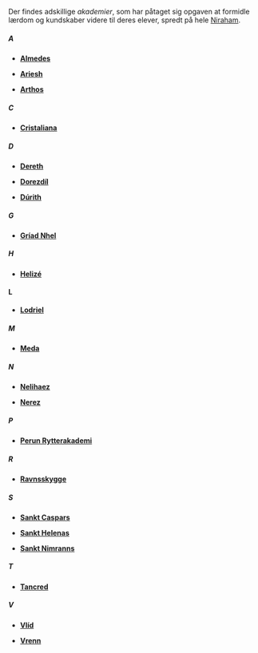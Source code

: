 {{title:Akademier}}
{{author:Laura Holmegaard}}
{{timestamp:2009-12-06T16:19:32Z}}
{{copyright:Akademier}}
Der findes adskillige ''akademier'', som har påtaget sig opgaven at formidle lærdom og kundskaber videre til deres elever, spredt på hele [[Niraham]].


=====A=====
*'''[[Almedes]]'''

*'''[[Ariesh]]'''

*'''[[Arthos]]'''


=====C=====
*'''[[Cristaliana]]'''


=====D=====
*'''[[Dereth]]'''

*'''[[Dorezdíl]]'''

*'''[[Dúrith]]'''


=====G=====
*'''[[Gríad Nhel]]'''


=====H=====
*'''[[Helizé]]'''


====L====
*'''[[Lodriel]]'''


=====M=====
*'''[[Meda]]'''


=====N=====
*'''[[Nelihaez]]'''

*'''[[Nerez]]'''


=====P=====
*'''[[Perun Rytterakademi]]'''


=====R=====
*'''[[Ravnsskygge]]'''


=====S=====
*'''[[Sankt Caspars]]'''

*'''[[Sankt Helenas]]'''

*'''[[Sankt Nimranns]]'''


=====T=====
*'''[[Tancred]]'''


=====V=====
*'''[[Vlíd]]'''

*'''[[Vrenn]]'''
